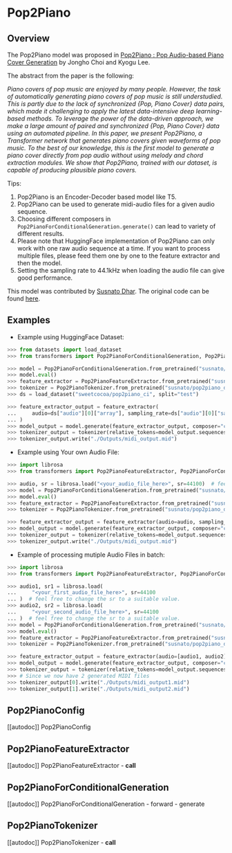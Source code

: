 <!--Copyright 2023 The HuggingFace Team. All rights reserved.

Licensed under the Apache License, Version 2.0 (the "License"); you may not use this file except in compliance with
the License. You may obtain a copy of the License at

http://www.apache.org/licenses/LICENSE-2.0

Unless required by applicable law or agreed to in writing, software distributed under the License is distributed on
an "AS IS" BASIS, WITHOUT WARRANTIES OR CONDITIONS OF ANY KIND, either express or implied. See the License for the
specific language governing permissions and limitations under the License.
-->

# Pop2Piano

## Overview

The Pop2Piano model was proposed in [Pop2Piano : Pop Audio-based Piano Cover Generation](https://arxiv.org/abs/2211.00895) by Jongho Choi and Kyogu Lee.

The abstract from the paper is the following:

*Piano covers of pop music are enjoyed by many people. However, the
task of automatically generating piano covers of pop music is still
understudied. This is partly due to the lack of synchronized
{Pop, Piano Cover} data pairs, which made it challenging to apply
the latest data-intensive deep learning-based methods. To leverage
the power of the data-driven approach, we make a large amount of
paired and synchronized {Pop, Piano Cover} data using an automated
pipeline. In this paper, we present Pop2Piano, a Transformer network
that generates piano covers given waveforms of pop music. To the best
of our knowledge, this is the first model to generate a piano cover
directly from pop audio without using melody and chord extraction
modules. We show that Pop2Piano, trained with our dataset, is capable
of producing plausible piano covers.*


Tips:

1. Pop2Piano is an Encoder-Decoder based model like T5.
2. Pop2Piano can be used to generate midi-audio files for a given audio sequence.
3. Choosing different composers in `Pop2PianoForConditionalGeneration.generate()` can lead to variety of different results.
4. Please note that HuggingFace implementation of Pop2Piano can only work with one raw audio sequence at a time. If you want to process multiple files, please feed them one by one to the feature extractor and then the model.
5. Setting the sampling rate to 44.1kHz when loading the audio file can give good performance.

This model was contributed by [Susnato Dhar](https://huggingface.co/susnato).
The original code can be found [here](https://github.com/sweetcocoa/pop2piano).

## Examples

- Example using HuggingFace Dataset:

```python
>>> from datasets import load_dataset
>>> from transformers import Pop2PianoForConditionalGeneration, Pop2PianoTokenizer, Pop2PianoFeatureExtractor

>>> model = Pop2PianoForConditionalGeneration.from_pretrained("susnato/pop2piano_dev")
>>> model.eval()
>>> feature_extractor = Pop2PianoFeatureExtractor.from_pretrained("susnato/pop2piano_dev")
>>> tokenizer = Pop2PianoTokenizer.from_pretrained("susnato/pop2piano_dev")
>>> ds = load_dataset("sweetcocoa/pop2piano_ci", split="test")

>>> feature_extractor_output = feature_extractor(
...     audio=ds["audio"][0]["array"], sampling_rate=ds["audio"][0]["sampling_rate"]
... )
>>> model_output = model.generate(feature_extractor_output, composer="composer1")
>>> tokenizer_output = tokenizer(relative_tokens=model_output.sequences, input_features=feature_extractor_output)
>>> tokenizer_output.write("./Outputs/midi_output.mid")
```

- Example using Your own Audio File:

```python
>>> import librosa
>>> from transformers import Pop2PianoFeatureExtractor, Pop2PianoForConditionalGeneration, Pop2PianoTokenizer

>>> audio, sr = librosa.load("<your_audio_file_here>", sr=44100)  # feel free to change the sr to a suitable value.
>>> model = Pop2PianoForConditionalGeneration.from_pretrained("susnato/pop2piano_dev")
>>> model.eval()
>>> feature_extractor = Pop2PianoFeatureExtractor.from_pretrained("susnato/pop2piano_dev")
>>> tokenizer = Pop2PianoTokenizer.from_pretrained("susnato/pop2piano_dev")

>>> feature_extractor_output = feature_extractor(audio=audio, sampling_rate=sr)
>>> model_output = model.generate(feature_extractor_output, composer="composer1")
>>> tokenizer_output = tokenizer(relative_tokens=model_output.sequences, input_features=feature_extractor_output)
>>> tokenizer_output.write("./Outputs/midi_output.mid")
```

- Example of processing mutiple Audio Files in batch:

```python
>>> import librosa
>>> from transformers import Pop2PianoFeatureExtractor, Pop2PianoForConditionalGeneration, Pop2PianoTokenizer

>>> audio1, sr1 = librosa.load(
...     "<your_first_audio_file_here>", sr=44100
... )  # feel free to change the sr to a suitable value.
>>> audio2, sr2 = librosa.load(
...     "<your_second_audio_file_here>", sr=44100
... )  # feel free to change the sr to a suitable value.
>>> model = Pop2PianoForConditionalGeneration.from_pretrained("susnato/pop2piano_dev")
>>> model.eval()
>>> feature_extractor = Pop2PianoFeatureExtractor.from_pretrained("susnato/pop2piano_dev")
>>> tokenizer = Pop2PianoTokenizer.from_pretrained("susnato/pop2piano_dev")

>>> feature_extractor_output = feature_extractor(audio=[audio1, audio2], sampling_rate=[sr1, sr2])
>>> model_output = model.generate(feature_extractor_output, composer="composer1")
>>> tokenizer_output = tokenizer(relative_tokens=model_output.sequences, input_features=feature_extractor_output)
>>> # Since we now have 2 generated MIDI files
>>> tokenizer_output[0].write("./Outputs/midi_output1.mid")
>>> tokenizer_output[1].write("./Outputs/midi_output2.mid")
```

## Pop2PianoConfig

[[autodoc]] Pop2PianoConfig

## Pop2PianoFeatureExtractor

[[autodoc]] Pop2PianoFeatureExtractor
    - __call__

## Pop2PianoForConditionalGeneration

[[autodoc]] Pop2PianoForConditionalGeneration
    - forward
    - generate

## Pop2PianoTokenizer

[[autodoc]] Pop2PianoTokenizer
    - __call__

